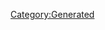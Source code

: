 {{Database/Costume/CostumeInfo
 |ID=197
 |DivaId=10
 |PrismCostumeId=17
 |Enabled=2
 |SkillId=25
 |EODICFLJAKO=False
 |AGBPBDODKBK=1
 |HMCOGDICFNB=1
 |LevelMax=4
 |HGBJODBCJDA=4
 |EGLDFPILJLG=1
 |GLEEPAFMPLO=False
 |IIELLEPEEFH=4380
}}
[[Category:Generated]]
